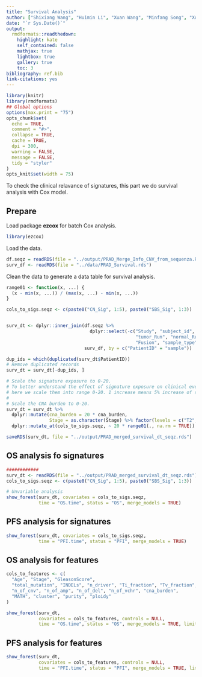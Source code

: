 ```yaml
---
title: "Survival Analysis"
author: ["Shixiang Wang", "Huimin Li", "Xuan Wang", "Minfang Song", "Xue-Song Liu (Corresponding author)"]
date: "`r Sys.Date()`"
output:
  rmdformats::readthedown:
    highlight: kate
    self_contained: false
    mathjax: true
    lightbox: true
    gallery: true
    toc: 3
bibliography: ref.bib
link-citations: yes
---
```


```r
library(knitr)
library(rmdformats)
## Global options
options(max.print = "75")
opts_chunk$set(
  echo = TRUE,
  comment = "#>",
  collapse = TRUE,
  cache = TRUE,
  dpi = 300,
  warning = FALSE,
  message = FALSE,
  tidy = "styler"
)
opts_knit$set(width = 75)
```

To check the clinical relavance of signatures, this part we do survival analysis with Cox model.

## Prepare

Load package **ezcox** for batch Cox analysis.

```r
library(ezcox)
```

Load the data.

```r
df.seqz = readRDS(file = "../output/PRAD_Merge_Info_CNV_from_sequenza.RData")
surv_df <- readRDS(file = "../data/PRAD_Survival.rds")
```

Clean the data to generate a data table for survival analysis.


```r
range01 <- function(x, ...) {
  (x - min(x, ...)) / (max(x, ...) - min(x, ...))
}

cols_to_sigs.seqz <- c(paste0("CN_Sig", 1:5), paste0("SBS_Sig", 1:3))


surv_dt <- dplyr::inner_join(df.seqz %>%
                               dplyr::select(-c("Study", "subject_id", "tumor_body_site",
                                                "tumor_Run", "normal_Run", "CNV_ID",
                                                "Fusion", "sample_type")),
                             surv_df, by = c("PatientID" = "sample"))

dup_ids = which(duplicated(surv_dt$PatientID))
# Remove duplicated records
surv_dt = surv_dt[-dup_ids, ]

# Scale the signature exposure to 0-20.
# To better understand the effect of signature exposure on clinical events,
# here we scale them into range 0-20. 1 increase means 5% increase of signature exposure.
#
# Scale the CNA burden to 0-20.
surv_dt = surv_dt %>%
  dplyr::mutate(cna_burden = 20 * cna_burden,
                Stage = as.character(Stage) %>% factor(levels = c("T2", "T3", "T4"))) %>%
  dplyr::mutate_at(cols_to_sigs.seqz, ~ 20 * range01(., na.rm = TRUE))

saveRDS(surv_dt, file = "../output/PRAD_merged_survival_dt_seqz.rds")
```

## OS analysis fo signatures

```r
############
surv_dt <- readRDS(file = "../output/PRAD_merged_survival_dt_seqz.rds")
cols_to_sigs.seqz <- c(paste0("CN_Sig", 1:5), paste0("SBS_Sig", 1:3))

# Unvariable analysis
show_forest(surv_dt, covariates = cols_to_sigs.seqz,
            time = "OS.time", status = "OS", merge_models = TRUE)
```


## PFS analysis for signatures


```r
show_forest(surv_dt, covariates = cols_to_sigs.seqz,
            time = "PFI.time", status = "PFI", merge_models = TRUE)
```

## OS analysis for features

```r
cols_to_features <- c(
  "Age", "Stage", "GleasonScore",
  "total_mutation", "INDELs", "n_driver", "Ti_fraction", "Tv_fraction",
  "n_of_cnv", "n_of_amp", "n_of_del", "n_of_vchr", "cna_burden",
  "MATH", "cluster", "purity", "ploidy"
)

show_forest(surv_dt,
            covariates = cols_to_features, controls = NULL,
            time = "OS.time", status = "OS", merge_models = TRUE, limits = log(c(0.5, 10)))
```


## PFS analysis for features


```r
show_forest(surv_dt,
            covariates = cols_to_features, controls = NULL,
            time = "PFI.time", status = "PFI", merge_models = TRUE, limits = c(log(0.5), log(5)))
```
